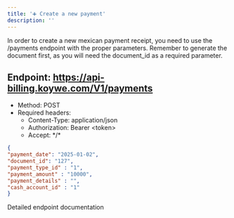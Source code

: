 ```yaml
---
title: '➕ Create a new payment'
description: ''
---
```


In order to create a new mexican payment receipt, you need to use the /payments endpoint with the proper parameters.
Remember to generate the document first, as you will need the document_id as a required parameter.

## Endpoint: https://api-billing.koywe.com/V1/payments
* Method: POST
* Required headers:
    * Content-Type: application/json
    * Authorization: Bearer \<token\>
    * Accept: \*/\*

```json
{
"payment_date": "2025-01-02",
"document_id": "127",
"payment_type_id" : "1",
"payment_amount" : "10000",
"payment_details" : "",
"cash_account_id" : "1"
}
```


<CardGroup cols={1}>
    <Card
        title="API Reference POST /payments"
        icon="terminal"
        href="/api-reference/endpoint/create-a-new-document"
    >
        Detailed endpoint documentation
    </Card>
</CardGroup>